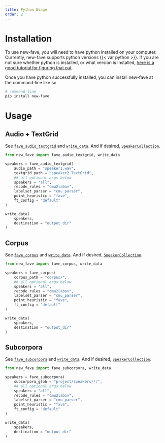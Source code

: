 ```yaml
---
title: Python Usage
order: 2
---
```


# Installation

To use new-fave, you will need to have python installed on your computer. Currently, new-fave supports python versions {{< var python >}}. If you are not sure whether python is installed, or what version is installed, [here is a good tutorial for figuring that out](https://realpython.com/installing-python/).

Once you have python successfully installed, you can install new-fave at the command-line like so.

``` bash
# command-line
pip install new-fave
```

# Usage

## Audio + TextGrid

See [`fave_audio_textgrid`](../reference/fave_audio_textgrid.qmd) and [`write_data`](../reference/write_data.qmd). And if desired, [`SpeakerCollection`](../reference/SpeakerCollection.qmd).

``` python
from new_fave import fave_audio_textgrid, write_data

speakers = fave_audio_textgrid(
    audio_path = "speaker1.wav",
    textgrid_path = "speaker2.TextGrid",
    ## all optional args below
    speakers = "all",
    recode_rules = "cmu2labov",
    labelset_parser = "cmu_parser",
    point_heuristic = "fave",
    ft_config = "default"
)

write_data(
    speakers, 
    destination = "output_dir"
)
```

## Corpus

See [`fave_corpus`](../reference/fave_corpus.qmd) and [`write_data`](../reference/write_data.qmd). And if desired, [`SpeakerCollection`](../reference/SpeakerCollection.qmd).

``` python
from new_fave import fave_corpus, write_data

speakers = fave_corpus(
    corpus_path = "corpus/",
    ## all optional args below
    speakers = "all",
    recode_rules = "cmu2labov",
    labelset_parser = "cmu_parser",
    point_heuristic = "fave",
    ft_config = "default"
)

write_data(
    speakers, 
    destination = "output_dir"
)
```

## Subcorpora

See [`fave_subcorpora`](../reference/fave_subcorpora.qmd) and [`write_data`](../reference/write_data.qmd). And if desired, [`SpeakerCollection`](../reference/SpeakerCollection.qmd).

``` python
from new_fave import fave_subcorpora, write_data

speakers = fave_subcorpora(
    subcorpora_glob = "project/speakers/*/",
    ## all optional args below
    speakers = "all",
    recode_rules = "cmu2labov",
    labelset_parser = "cmu_parser",
    point_heuristic = "fave",
    ft_config = "default"
)

write_data(
    speakers, 
    destination = "output_dir"
)
```